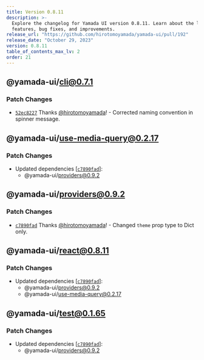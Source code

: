 ```yaml
---
title: Version 0.8.11
description: >-
  Explore the changelog for Yamada UI version 0.8.11. Learn about the latest
  features, bug fixes, and improvements.
release_url: "https://github.com/hirotomoyamada/yamada-ui/pull/192"
release_date: "October 29, 2023"
version: 0.8.11
table_of_contents_max_lv: 2
order: 21
---
```


## @yamada-ui/cli@0.7.1

### Patch Changes

- [`52ec8227`](https://github.com/hirotomoyamada/yamada-ui/commit/52ec82272b3f235e541b9f1b52bd610bf7782176) Thanks [@hirotomoyamada](https://github.com/hirotomoyamada)! - Corrected naming convention in spinner message.

## @yamada-ui/use-media-query@0.2.17

### Patch Changes

- Updated dependencies \[[`c7890fad`](https://github.com/hirotomoyamada/yamada-ui/commit/c7890fadca736dcd3dec4f4cdcea0be856af3e45)]:
  - @yamada-ui/providers@0.9.2

## @yamada-ui/providers@0.9.2

### Patch Changes

- [`c7890fad`](https://github.com/hirotomoyamada/yamada-ui/commit/c7890fadca736dcd3dec4f4cdcea0be856af3e45) Thanks [@hirotomoyamada](https://github.com/hirotomoyamada)! - Changed `theme` prop type to Dict only.

## @yamada-ui/react@0.8.11

### Patch Changes

- Updated dependencies \[[`c7890fad`](https://github.com/hirotomoyamada/yamada-ui/commit/c7890fadca736dcd3dec4f4cdcea0be856af3e45)]:
  - @yamada-ui/providers@0.9.2
  - @yamada-ui/use-media-query@0.2.17

## @yamada-ui/test@0.1.65

### Patch Changes

- Updated dependencies \[[`c7890fad`](https://github.com/hirotomoyamada/yamada-ui/commit/c7890fadca736dcd3dec4f4cdcea0be856af3e45)]:
  - @yamada-ui/providers@0.9.2

